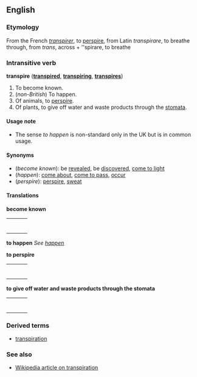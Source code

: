 ==English==
===Etymology===
From the French ''[[transpirer]]'', to [[perspire]], from Latin ''transpirare'', to breathe through, from ''trans'', across + ''spirare, to breathe

===Intransitive verb===
'''transpire''' ('''[[transpired]]''', '''[[transpiring]]''', '''[[transpires]]''')

#To become known.
#(''non-British'') To happen.
#Of animals, to [[perspire]].
#Of plants, to give off water and waste products through the [[stoma]]ta.

====Usage note====
*The sense ''to happen'' is non-standard only in the UK but is in common usage.

====Synonyms====
*(''become known''): be [[reveal]]ed, be [[discover]]ed, [[come to light]]
*(''happen''): [[come about]], [[come to pass]], [[occur]]
*(''perspire''): [[perspire]], [[sweat]]

====Translations====

'''become known'''
{| border=0  width=100%
|-
|bgcolor="#FFFFE0" valign=top width=48%|
{|
<!--languages from A to I go here-->
|}
| width=1% |
|bgcolor="#FFFFE0" valign=top width=48%|
{|
<!--languages from J to Z go here-->
|}
|}

'''to happen'''
''See [[happen]]''

'''to perspire'''
{| border=0  width=100%
|-
|bgcolor="#FFFFE0" valign=top width=48%|
{|
<!--languages from A to I go here-->
|}
| width=1% |
|bgcolor="#FFFFE0" valign=top width=48%|
{|
<!--languages from J to Z go here-->
|}
|}

'''to give off water and waste products through the stomata'''
{| border=0  width=100%
|-
|bgcolor="#FFFFE0" valign=top width=48%|
{|
<!--languages from A to I go here-->
|}
| width=1% |
|bgcolor="#FFFFE0" valign=top width=48%|
{|
<!--languages from J to Z go here-->
|}
|}

===Derived terms===
*[[transpiration]]

===See also===
*[[w:Transpiration|Wikipedia article on transpiration]]